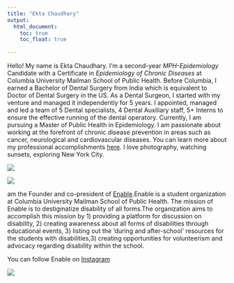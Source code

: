 ```yaml
---
title: "Ekta Chaudhary"
output: 
  html_document:
    toc: true
    toc_float: true
    
---
```


Hello! My name is Ekta Chaudhary. I'm a second-year _MPH-Epidemiology_ Candidate with a Certificate in _Epidemiology of Chronic Diseases_ at Columbia University Mailman School of Public Health. Before Columbia, I earned a Bachelor of Dental Surgery from India which is equivalent to Doctor of Dental Surgery in the US. As a Dental Surgeon, I started with my venture and managed it independently for 5 years. I appointed, managed and led a team of 5 Dental specialists, 4 Dental Auxiliary staff, 5+ Interns to ensure the effective running of the dental operatory. Currently, I am pursuing a Master of Public Health in Epidemiology. I am passionate about
working at the forefront of chronic disease prevention in areas such as cancer, neurological and cardiovascular diseases. You can learn more about my professional accomplishments [here](about.html).
I love photography, watching sunsets, exploring New York City.

![](Image1.jpeg)


![](Image3.jpeg) 

am the Founder and co-president of [Enable](https://mailman-columbia.campuslabs.com/engage/organization/enable).Enable is a student organization at Columbia University Mailman School of Public Health. The mission of Enable is to destigmatize disability of all forms.The organization aims to accomplish this mission by 1) providing a platform for discussion on disability, 2)
creating awareness about all forms of disabilities through educational events, 3) listing out the ‘during and after-school’ resources for the students with disabilities,3) creating opportunities for volunteerism and advocacy regarding disability within the school.

You can follow Enable on [Instagram](https://www.instagram.com/enable_at_columbia/)

![](Enable.jpg)


